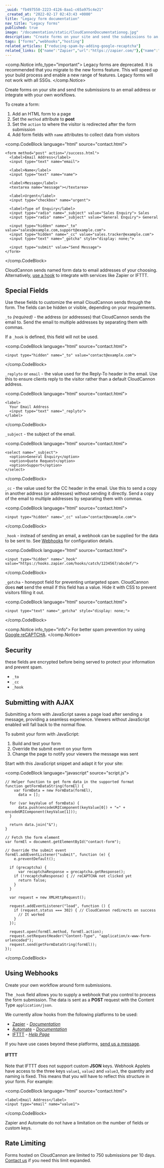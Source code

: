 ```yaml
---
_uuid: "fb497550-2223-4126-8aa1-c65a975c4e21"
_created_at: "2022-02-17 02:43:43 +0000"
title: "Legacy form documentation"
nav_title: "Legacy forms"
published: true
image: "/documentation/static/CloudCannonDocumentationog.jpg"
description: "Create forms on your site and send the submissions to an email address or integrate with your own workflows."
tags: ["forms","webhooks","hosting"]
related_articles: ["reducing-spam-by-adding-google-recaptcha"]
related_links: [{"name":"Zapier","url":"https://zapier.com/"},{"name":"Zapier Documentation","url":"https://zapier.com/help/create/code-webhooks"},{"name":"Automate","url":"https://automate.io/"},{"name":"Automate Documentation","url":"https://docs.automate.io/en/articles/1305409-webhooks"},{"name":"IFTTT","url":"https://ifttt.com/"},{"name":"IFTTT FAQ","url":"https://help.ifttt.com/hc/en-us/articles/115010230347-The-Webhooks-Service"}]
---
```


<comp.Notice info_type="important">
  Legacy forms are deprecated. It is recommended that you migrate to the new  forms feature. This will speed up your build process and enable a new range of features. Legacy forms will not work with all SSGs.
</comp.Notice>

Create forms on your site and send the submissions to an email address or integrate with your own workflows.

To create a form:

1. Add an HTML form to a page
2. Set the `method` attribute to **post**
3. Set the `action` to where the visitor is redirected after the form submission
4. Add form fields with `name` attributes to collect data from visitors

<comp.CodeBlock language="html" source="contact.html">
```
<form method="post" action="/success.html">
  <label>Email Address</label>
  <input type="text" name="email">

  <label>Name</label>
  <input type="text" name="name">

  <label>Message</label>
  <textarea name="message"></textarea>

  <label>Urgent</label>
  <input type="checkbox" name="urgent">

  <label>Type of Enquiry</label>
  <input type="radio" name="_subject" value="Sales Enquiry"> Sales
  <input type="radio" name="_subject" value="General Enquiry"> General

  <input type="hidden" name="_to" value="sales@example.com,support@example.com">
  <input type="hidden" name="_cc" value="sales.tracker@example.com">
  <input type="text" name="_gotcha" style="display: none;">

  <input type="submit" value="Send Message">
</form>
```
</comp.CodeBlock>

CloudCannon sends named form data to email addresses of your choosing. Alternatively, [use a hook](/documentation/host/forms/webhooks/) to integrate with services like Zapier or IFTTT.

## Special Fields
Use these fields to customize the email CloudCannon sends through the form. The fields can be hidden or visible, depending on your requirements.

`_to` *(required)* - the address (or addresses) that CloudCannon sends the email to. Send the email to multiple addresses by separating them with commas.

If a `_hook` is defined, this field will not be used.

<comp.CodeBlock language="html" source="contact.html">
```
<input type="hidden" name="_to" value="contact@example.com">
```
</comp.CodeBlock>

`_replyto` or `email` - the value used for the Reply-To header in the email. Use this to ensure clients reply to the visitor rather than a default CloudCannon address.

<comp.CodeBlock language="html" source="contact.html">
```
<label>
  Your Email Address
  <input type="text" name="_replyto">
</label>
```
</comp.CodeBlock>

`_subject` - the subject of the email.

<comp.CodeBlock language="html" source="contact.html">
```
<select name="_subject">
  <option>General Enquiry</option>
  <option>Quote Request</option>
  <option>Support</option>
</select>
```
</comp.CodeBlock>

`_cc` - the value used for the CC header in the email. Use this to send a copy in another address (or addresses) without sending it directly. Send a copy of the email to multiple addresses by separating them with commas.

<comp.CodeBlock language="html" source="contact.html">
```
<input type="hidden" name="_cc" value="contact@example.com">
```
</comp.CodeBlock>

`_hook` - instead of sending an email, a webhook can be supplied for the data to be sent to. See [Webhooks](#using-webhooks) for configuration details.

<comp.CodeBlock language="html" source="contact.html">
```
<input type="hidden" name="_hook" value="https://hooks.zapier.com/hooks/catch/1234567/abcdef/">
```
</comp.CodeBlock>

`_gotcha` - honeypot field for preventing untargeted spam. CloudCannon does **not** send the email if this field has a value. Hide it with CSS to prevent visitors filling it out.

<comp.CodeBlock language="html" source="contact.html">
```
<input type="text" name="_gotcha" style="display: none;">
```
</comp.CodeBlock>

<comp.Notice info_type="info">
  For better spam prevention try using [Google reCAPTCHA](/documentation/articles/reducing-spam-by-adding-google-recaptcha/).
</comp.Notice>

## Security
these fields are encrypted before being served to protect your information and prevent spam.

* `_to`
* `_cc`
* `_hook`

## Submitting with AJAX
Submitting a form with JavaScript saves a page load after sending a message, providing a seamless experience. Viewers without JavaScript enabled will fall back to the normal flow.

To submit your form with JavaScript:

1. Build and test your form
2. Override the submit event on your form
3. Change the page to notify your viewers the message was sent

Start with this JavaScript snippet and adapt it for your site:

<comp.CodeBlock language="javascript" source="script.js">
```
// Helper function to get form data in the supported format
function getFormDataString(formEl) {
    var formData = new FormData(formEl),
      data = [];

  for (var keyValue of formData) {
      data.push(encodeURIComponent(keyValue[0]) + "=" + encodeURIComponent(keyValue[1]));
  }

  return data.join("&");
}

// Fetch the form element
var formEl = document.getElementById("contact-form");

// Override the submit event
formEl.addEventListener("submit", function (e) {
    e.preventDefault();

  if (grecaptcha) {
      var recaptchaResponse = grecaptcha.getResponse();
    if (!recaptchaResponse) { // reCAPTCHA not clicked yet
      return false;
    }
  }

  var request = new XMLHttpRequest();

  request.addEventListener("load", function () {
    if (request.status === 302) { // CloudCannon redirects on success
      // It worked
    }
  });

  request.open(formEl.method, formEl.action);
  request.setRequestHeader("Content-Type", "application/x-www-form-urlencoded");
  request.send(getFormDataString(formEl));
});
```
</comp.CodeBlock>

## Using Webhooks
Create your own workflow around form submissions.

The `_hook` field allows you to supply a webhook that you control to process the form submission. The data is sent as a **POST** request with the Content Type `application/json`.

We currently allow hooks from the following platforms to be used:

* [Zapier](https://zapier.com/) - *[Documentation](https://zapier.com/help/create/code-webhooks)*
* [Automate](https://automate.io/) - *[Documentation](https://docs.automate.io/en/articles/1305409-webhooks)*
* [IFTTT](https://ifttt.com/) - *[Help Page](https://help.ifttt.com/hc/en-us/articles/115010230347-The-Webhooks-Service)*

If you have use cases beyond these platforms, [send us a message](https://cloudcannon.com/contact/).

#### IFTTT
Note that IFTTT does not support custom **JSON** keys. Webhook Applets have access to the three keys `value1`, `value2` and `value3`, the quantity and naming is fixed. This means that you will have to reflect this structure in your form. For example:

<comp.CodeBlock language="html" source="contact.html">
```
<label>Email Address</label>
<input type="email" name="value1">
```
</comp.CodeBlock>

Zapier and Automate do not have a limitation on the number of fields or custom keys.

## Rate Limiting
Forms hosted on CloudCannon are limited to 750 submissions per 10 days. [Contact us](https://cloudcannon.com/contact) if you need this limit expanded.
